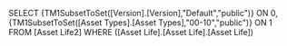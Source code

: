 SELECT {TM1SubsetToSet([Version].[Version],"Default","public")} ON 0, {TM1SubsetToSet([Asset Types].[Asset Types],"00-10","public")} ON 1 FROM [Asset Life2] WHERE ([Asset Life].[Asset Life].[Asset Life])